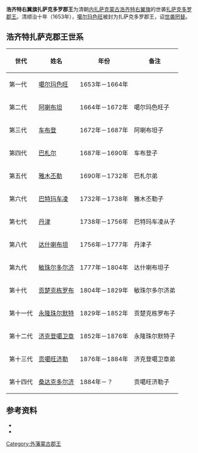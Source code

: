 {{for|浩济特左翼的扎萨克郡王|扎萨克额尔德尼郡王}}
'''浩齐特右翼旗扎萨克多罗郡王'''为清朝[[内扎萨克蒙古|内扎萨克蒙古]][[浩齐特右翼旗|浩齐特右翼旗]]的世袭[[扎萨克|扎萨克]][[多罗郡王|多罗郡王]]。清顺治十年（1653年），[[噶尔玛色旺|噶尔玛色旺]]被封为扎萨克多罗郡王，诏[[世袭罔替|世袭罔替]]。

== 浩齐特扎萨克郡王世系 ==
{| class="wikitable"
|-
! 世代 !! 姓名 !! 年份 !! 备注
|-
| 第一代 || [[噶尔玛色旺|噶尔玛色旺]] || 1653年－1664年 || 
|-
| 第二代 || [[阿喇布坦|阿喇布坦]] || 1664年－1672年 || 噶尔玛色旺子
|-
| 第三代 || [[车布登|车布登]] || 1672年－1687年 || 阿喇布坦子
|-
| 第四代 || [[巴札尔|巴札尔]] || 1687年－1690年 || 车布登子
|-
| 第五代 || [[雅木丕勒|雅木丕勒]] || 1690年－1732年 || 巴札尔弟
|-
| 第六代 || [[巴特玛车凌|巴特玛车凌]] || 1732年－1738年 || 雅木丕勒子
|-
| 第七代 || [[丹津|丹津]] || 1738年－1756年 || 巴特玛车凌从子
|-
| 第八代 || [[达什喇布坦|达什喇布坦]] || 1756年－1777年 || 丹津子
|-
| 第九代 || [[敏珠尔多尔济|敏珠尔多尔济]] || 1777年－1804年 || 达什喇布坦子
|-
| 第十代 || [[贡楚克栋罗布|贡楚克栋罗布]] || 1804年－1829年 || 敏珠尔多尔济弟
|-
| 第十一代 || [[永隆珠尔默特|永隆珠尔默特]] || 1829年－1852年 || 贡楚克栋罗布子
|-
| 第十二代 || [[济克登噶卫章|济克登噶卫章]] || 1852年－1876年 || 永隆珠尔默特子
|-
| 第十三代 || [[贡噶旺济勒|贡噶旺济勒]] || 1876年－1884年 || 济克登噶卫章弟
|-
| 第十四代 || [[桑达克多尔济|桑达克多尔济]] || 1884年－？ || 贡噶旺济勒子
|}

== 参考资料 ==
{{reflistH}}
* {{cite book|title=《蒙古世系》 |author=高文德、蔡志纯|publisher=中国社会科学出版社}}
* {{cite book|title=《清史稿·藩部世表》|author=赵尔巽|publisher=中华书局}}
{{reflistF}}

{{外藩蒙古王公}}

[[Category:外藩蒙古郡王|Category:外藩蒙古郡王]]